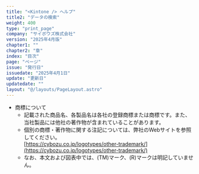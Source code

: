 ```yaml
---
title: "<Kintone /> ヘルプ"
title2: "データの検索"
weight: 400
type: "print_page"
company: "サイボウズ株式会社"
version: "2025年4月版"
chapter1: ""
chapter2: "章"
index: "目次"
page: "ページ"
issue: "発行日"
issuedate: "2025年4月1日"
update: "更新日"
updatedate: ""
layout: "@/layouts/PageLayout.astro"
---
```



* 商標について
  * 記載された商品名、各製品名は各社の登録商標または商標です。また、当社製品には他社の著作物が含まれていることがあります。
  * 個別の商標・著作物に関する注記については、弊社のWebサイトを参照してください。  
    [https://cybozu.co.jp/logotypes/other-trademark/](https://cybozu.co.jp/logotypes/other-trademark/)
  * なお、本文および図表中では、(TM)マーク、(R)マークは明記していません。
